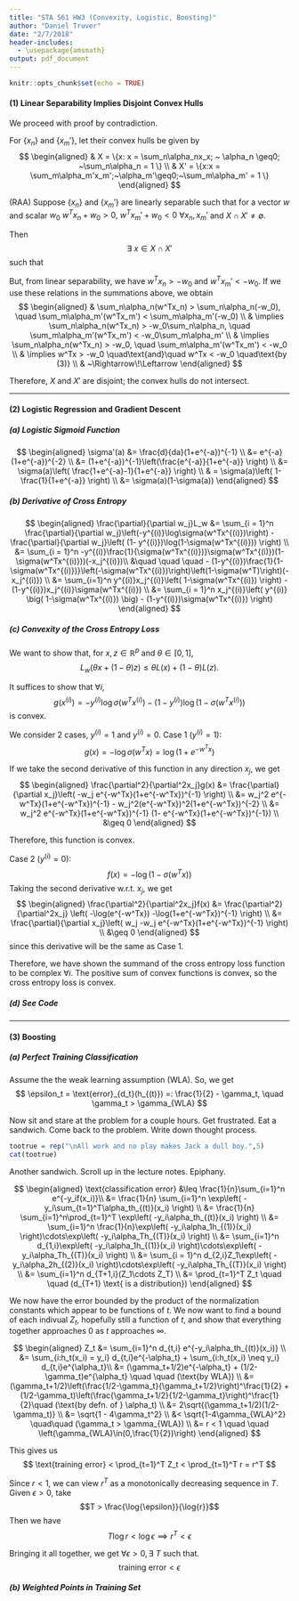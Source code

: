 ```yaml
---
title: "STA 561 HW3 (Convexity, Logistic, Boosting)"
author: "Daniel Truver"
date: "2/7/2018"
header-includes:
  - \usepackage{amsmath}
output: pdf_document
---
```


```r
knitr::opts_chunk$set(echo = TRUE)
```

#### (1) Linear Separability Implies Disjoint Convex Hulls

We proceed with proof by contradiction. 

For $\{x_n\}$ and $\{x_m'\}$, let their convex hulls be given by
$$
\begin{aligned}
& X = \{x: x = \sum_n\alpha_nx_x; ~ \alpha_n \geq0; ~\sum_n\alpha_n = 1 \} \\
& X' = \{x:x = \sum_m\alpha_m'x_m';~\alpha_m'\geq0;~\sum_m\alpha_m' = 1 \}
\end{aligned}
$$

(RAA) Suppose $\{x_n\}$ and $\{x_m'\}$ are linearly separable such that for a vector $w$ and scalar $w_0$ $w^Tx_n + w_0 >0,~ w^Tx_m' + w_0 < 0 ~\forall x_n, x_m'$ and $X\cap X' \neq \emptyset$.

Then $$\exists~ x \in X\cap X'$$
such that 
\begin{align}
x &= \sum_n\alpha_nx_n = \sum_m\alpha_m'x_m'\\
w^Tx &= w^T\sum_n\alpha_nx_n = w^T\sum_m\alpha_m'x_m'\\
w^Tx &= \sum_n\alpha_n(w^Tx_n) = \sum_m\alpha_m'(w^Tx_m') 
\end{align}

But, from linear separability, we have $w^Tx_n > -w_0$ and $w^Tx_m' < -w_0$. If we use these relations in the summations above, we obtain
$$
\begin{aligned}
& \sum_n\alpha_n(w^Tx_n) > \sum_n\alpha_n(-w_0), \quad  \sum_m\alpha_m'(w^Tx_m') < \sum_m\alpha_m'(-w_0) \\
& \implies \sum_n\alpha_n(w^Tx_n) > -w_0\sum_n\alpha_n, \quad \sum_m\alpha_m'(w^Tx_m') < -w_0\sum_m\alpha_m' \\
& \implies \sum_n\alpha_n(w^Tx_n) > -w_0, \quad \sum_m\alpha_m'(w^Tx_m') < -w_0 \\
& \implies w^Tx > -w_0 \quad\text{and}\quad w^Tx < -w_0 \quad\text{by (3)} \\
& ~\Rightarrow\!\Leftarrow
\end{aligned}
$$

Therefore, $X$ and $X'$ are disjoint; the convex hulls do not intersect. 

******

#### (2) Logistic Regression and Gradient Descent

##### (a) Logistic Sigmoid Function 

$$
\begin{aligned}
\sigma'(a) 
&= \frac{d}{da}(1+e^{-a})^{-1} \\
&= e^{-a}(1+e^{-a})^{-2} \\
&= (1+e^{-a})^{-1}\left(\frac{e^{-a}}{1+e^{-a}}  \right) \\
&= \sigma(a)\left( \frac{1+e^{-a}-1}{1+e^{-a}} \right) \\
& = \sigma(a)\left( 1- \frac{1}{1+e^{-a}} \right) \\
&= \sigma(a)(1-\sigma(a))
\end{aligned}
$$  

##### (b) Derivative of Cross Entropy 

$$
\begin{aligned}
\frac{\partial}{\partial w_j}L_w
&= \sum_{i = 1}^n \frac{\partial}{\partial w_j}\left(-y^{(i)}\log\sigma(w^Tx^{(i)})\right) - \frac{\partial}{\partial w_j}\left( (1- y^{(i)})\log(1-\sigma(w^Tx^{(i)})) \right) \\
&= \sum_{i = 1}^n -y^{(i)}\frac{1}{\sigma(w^Tx^{(i)})}\sigma(w^Tx^{(i)})(1-\sigma(w^Tx^{(i)}))(-x_j^{(i)})\\
&\quad \quad \quad - (1-y^{(i)})\frac{1}{1-\sigma(w^Tx^{(i)})}\left(-\sigma(w^Tx^{(i)})\right)\left(1-\sigma(w^T)\right)(-x_j^{(i)}) \\
&= \sum_{i=1}^n y^{(i)}x_j^{(i)}\left( 1-\sigma(w^Tx^{(i)}) \right) - (1-y^{(i)})x_j^{(i)}\sigma(w^Tx^{(i)}) \\
&= \sum_{i = 1}^n x_j^{(i)}\left( y^{(i)} \big( 1-\sigma(w^Tx^{(i)}) \big) - (1-y^{(i)})\sigma(w^Tx^{(i)}) \right)
\end{aligned}
$$  

##### (c) Convexity of the Cross Entropy Loss 

We want to show that, for $x, z \in \mathbb{R}^p$ and $\theta \in [0,1]$, 
$$
L_w(\theta x + (1-\theta)z) \leq \theta L(x) + (1-\theta)L(z).
$$

It suffices to show that $\forall i$, 
$$
g(x^{(i)}) = -y^{(i)}\log\sigma(w^Tx^{(i)}) -(1- y^{(i)})\log(1-\sigma(w^Tx^{(i)}))
$$
is convex.

We consider 2 cases, $y^{(i)}=1$ and $y^{(i)} =0$. 
Case 1 ($y^{(i)} =1$):
$$
g(x) = -\log\sigma(w^Tx) = \log(1+e^{-w^Tx})
$$

If we take the second derivative of this function in any direction $x_j$, we get
$$
\begin{aligned}
\frac{\partial^2}{\partial^2x_j}g(x) 
&= \frac{\partial}{\partial x_j}\left( -w_j e^{-w^Tx}(1+e^{-w^Tx})^{-1} \right) \\
&= w_j^2 e^{-w^Tx}(1+e^{-w^Tx})^{-1} - w_j^2(e^{-w^Tx})^2(1+e^{-w^Tx})^{-2} \\
&= w_j^2 e^{-w^Tx}(1+e^{-w^Tx})^{-1} (1- e^{-w^Tx}(1+e^{-w^Tx})^{-1}) \\
&\geq 0
\end{aligned}
$$

Therefore, this function is convex. 

Case 2 ($y^{(i)} = 0$):
$$
f(x) = -\log(1-\sigma(w^Tx))
$$
Taking the second derivative w.r.t. $x_j$, we get 
$$
\begin{aligned}
\frac{\partial^2}{\partial^2x_j}f(x) 
&= \frac{\partial^2}{\partial^2x_j} \left( -\log(e^{-w^Tx}) -\log(1+e^{-w^Tx})^{-1} \right)  \\
&= \frac{\partial}{\partial x_j}\left( w_j -w_j e^{-w^Tx}(1+e^{-w^Tx})^{-1} \right) \\
&\geq 0
\end{aligned}
$$
since this derivative will be the same as Case 1. 

Therefore, we have shown the summand of the cross entropy loss function to be complex $\forall i$. The positive sum of convex functions is convex, so the cross entropy loss is convex. 

##### (d) See Code

******

#### (3) Boosting

##### (a) Perfect Training Classification 

Assume the the weak learning assumption (WLA). So, we get 
$$
\epsilon_t = \text{error}_{d_t}(h_{(t)}) =: \frac{1}{2} - \gamma_t, \quad \gamma_t > \gamma_{WLA}
$$

Now sit and stare at the problem for a couple hours. Get frustrated. Eat a sandwich. Come back to the problem. Write down thought process.

```r
tootrue = rep("\nAll work and no play makes Jack a dull boy.",5)
cat(tootrue)
```  

Another sandwich. Scroll up in the lecture notes. Epiphany.

$$
\begin{aligned}
\text{classification error}
&\leq \frac{1}{n}\sum_{i=1}^n e^{-y_if(x_i)}\\
&= \frac{1}{n} \sum_{i=1}^n \exp\left( -y_i\sum_{t=1}^T\alpha_th_{(t)}(x_i) \right) \\
&= \frac{1}{n} \sum_{i=1}^n\prod_{t=1}^T \exp\left( -y_i\alpha_th_{(t)}(x_i) \right) \\
&= \sum_{i=1}^n \frac{1}{n}\exp\left( -y_i\alpha_1h_{(1)}(x_i) \right)\cdots\exp\left( -y_i\alpha_Th_{(T)}(x_i) \right) \\
&= \sum_{i=1}^n d_{1,i}\exp\left( -y_i\alpha_1h_{(1)}(x_i) \right)\cdots\exp\left( -y_i\alpha_Th_{(T)}(x_i) \right) \\
&= \sum_{i = 1}^n d_{2,i}Z_1\exp\left( -y_i\alpha_2h_{(2)}(x_i) \right)\cdots\exp\left( -y_i\alpha_Th_{(T)}(x_i) \right) \\
&= \sum_{i=1}^n d_{T+1,i}(Z_1\cdots Z_T) \\
&= \prod_{t=1}^T Z_t \quad \quad (d_{T+1} \text{ is a distribution}) 
\end{aligned}
$$

We now have the error bounded by the product of the normalization constants which appear to be functions of $t$. We now want to find a bound of each indivual $Z_t$, hopefully still a function of $t$, and show that everything together approaches 0 as $t$ approaches $\infty$. 

$$
\begin{aligned}
Z_t 
&= \sum_{i=1}^n d_{t,i} e^{-y_i\alpha_th_{(t)}(x_i)} \\
&= \sum_{i:h_t(x_i) = y_i} d_{t,i}e^{-\alpha_t} + \sum_{i:h_t(x_i) \neq y_i} d_{t,i}e^{\alpha_t}\\
&= (\gamma_t+1/2)e^{-\alpha_t} + (1/2-\gamma_t)e^{\alpha_t} \quad \quad (\text{by WLA}) \\
&= (\gamma_t+1/2)\left(\frac{1/2-\gamma_t}{\gamma_t+1/2}\right)^\frac{1}{2} + (1/2-\gamma_t)\left(\frac{\gamma_t+1/2}{1/2-\gamma_t}\right)^\frac{1}{2}\quad (\text{by defn. of } \alpha_t) \\
&= 2\sqrt{(\gamma_t+1/2)(1/2-\gamma_t)} \\
&= \sqrt{1 - 4\gamma_t^2} \\
&< \sqrt{1-4\gamma_{WLA}^2} \quad\quad (\gamma_t > \gamma_{WLA}) \\
&= r < 1 \quad \quad \left(\gamma_{WLA}\in(0,\frac{1}{2})\right)
\end{aligned}
$$

This gives us 
$$
\text{training error} < \prod_{t=1}^T Z_t < \prod_{t=1}^T r = r^T
$$

Since $r<1$, we can view $r^T$ as a monotonically decreasing sequence in $T$. Given $\epsilon > 0$, take
$$T > \frac{\log{\epsilon}}{\log{r}}$$
Then we have 
$$
T\log r < \log\epsilon \implies r^T<\epsilon
$$

Bringing it all together, we get $\forall \epsilon > 0, \exists ~T$ such that.
$$
\text{training error} < \epsilon 
$$

##### (b) Weighted Points in Training Set


 